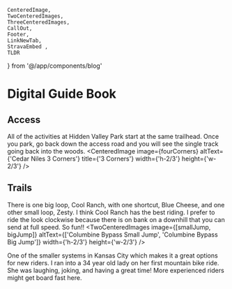     CenteredImage, 
    TwoCenteredImages, 
    ThreeCenteredImages, 
    CallOut,
    Footer, 
    LinkNewTab, 
    StravaEmbed ,
    TLDR
} from '@/app/components/blog'



# Digital Guide Book
<TLDR
text='Hidden Valley Park is a great place for new riders. All of the trails are easy and the entire system can easily be ridden in about 30 minutes. This is not a "Musty Ride" for the experienced crowd.'
/>

## Access
All of the activities at Hidden Valley Park start at the same trailhead. Once you park, go back down the access road and you will see the single track going back into the woods.
<CenteredImage image={fourCorners} altText={'Cedar Niles 3 Corners'} title={'3 Corners'} width={'h-2/3'} height={'w-2/3'} />

<CallOut
title="New Additions!"
text='Cedar Niles is adding more and more trails to the system. Currently the new section of trail is unnamed. I am calling it "The Annex". The new trails can be accessed the fastest by parking at the 119th Street trailhead and turning right after the bridge. Climb the paved hill and you will see the trail entrance on the right!'
/>

## Trails
There is one big loop, Cool Ranch, with one shortcut, Blue Cheese, and one other small loop, Zesty. I think Cool Ranch has the best riding. I prefer to ride the look clockwise because there is on bank on a downhill that you can send at full speed. So fun!!
<TwoCenteredImages image={[smallJump, bigJump]} altText={['Columbine Bypass Small Jump', 'Columbine Bypass Big Jump']} width={'h-2/3'} height={'w-2/3'} />

One of the smaller systems in Kansas City which makes it a great options for new riders. I ran into a 34 year old lady on her first mountain bike ride. She was laughing, joking, and having a great time! More experienced riders might get board fast here.
